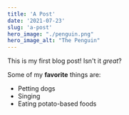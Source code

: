 ```yaml
---
title: 'A Post'
date: '2021-07-23'
slug: 'a-post'
hero_image: "./penguin.png"
hero_image_alt: "The Penguin"
---
```


This is my first blog post! Isn't it _great_?

Some of my **favorite** things are:

- Petting dogs
- Singing
- Eating potato-based foods
